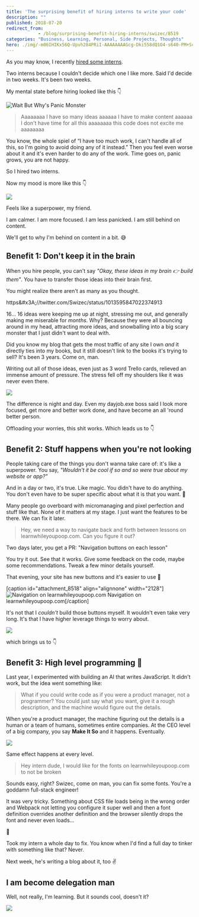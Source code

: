 ```yaml
---
title: 'The surprising benefit of hiring interns to write your code'
description: ""
published: 2018-07-20
redirect_from: 
            - /blog/surprising-benefit-hiring-interns/swizec/8519
categories: "Business, Learning, Personal, Side Projects, Thoughts"
hero: ./img/-m06IHIKx56Q-Upvh284PRiI-AAAAAAAAGcg-Dki558dQ1O4-s640-PM+Scare+2.png
---
```

As you may know, I recently [hired some interns](https://swizec.com/blog/hire-these-interns/swizec/8500).



Two interns because I couldn&#x27;t decide which one I like more. Said I&#x27;d decide in two weeks. It&#x27;s been two weeks.



My mental state before hiring looked like this 👇



![Wait But Why&#x27;s Panic Monster](./img/-m06IHIKx56Q-Upvh284PRiI-AAAAAAAAGcg-Dki558dQ1O4-s640-PM+Scare+2.png)



> Aaaaaaaa I have so many ideas aaaaaa I have to make content aaaaaa I don&#x27;t have time for all this aaaaaaaa this code does not excite me aaaaaaaa



You know, the whole spiel of “I have too much work, I can&#x27;t handle all of this, so I&#x27;m going to avoid doing any of it instead.” Then you feel even worse about it and it&#x27;s even harder to do any of the work. Time goes on, panic grows, you are not happy.



So I hired two interns.



Now my mood is more like this 👇



![](./img/media-26xBENWdka2DSvvag-giphy.gif)



Feels like a superpower, my friend.



I am calmer. I am more focused. I am less panicked. I am still behind on content.



We&#x27;ll get to why I&#x27;m behind on content in a bit. 😅



## Benefit 1: Don&#x27;t keep it in the brain



When you hire people, you can&#x27;t say _&quot;Okay, these ideas in my brain 👉 build them&quot;_. You have to transfer those ideas into their brain first.



You might realize there aren&#x27;t as many as you thought.



https&amp;#x3A;//twitter.com/Swizec/status/1013595847022374913



16… 16 ideas were keeping me up at night, stressing me out, and generally making me miserable for _months_. Why? Because they were all bouncing around in my head, attracting more ideas, and snowballing into a big scary monster that I just didn&#x27;t want to deal with.



Did you know my blog that gets the most traffic of any site I own _and_ it directly ties into my books, but it still doesn&#x27;t link to the books it&#x27;s trying to sell? It&#x27;s been 3 years. Come on, man.



Writing out all of those ideas, even just as 3 word Trello cards, relieved an immense amount of pressure. The stress fell off my shoulders like it was never even there.



![](./img/media-YA6dmVW0gfIw8-giphy.gif)



The difference is night and day. Even my dayjob.exe boss said I look more focused, get more and better work done, and have become an all &#x27;round better person.



Offloading your worries, this shit works. Which leads us to 👇



## Benefit 2: Stuff happens when you&#x27;re not looking



People taking care of the things you don&#x27;t wanna take care of: it&#x27;s like a superpower. You say, _&quot;Wouldn&#x27;t it be cool if so and so were true about my website or app?&quot;_



And in a day or two, it&#x27;s true. Like magic. You didn&#x27;t have to do anything. You don&#x27;t even have to be super specific about what it is that you want. 🤨



Many people go overboard with micromanaging and pixel perfection and stuff like that. None of it matters at my stage. I just want the features to be there. We can fix it later.



> Hey, we need a way to navigate back and forth between lessons on learnwhileyoupoop.com. Can you figure it out?



Two days later, you get a PR: &quot;Navigation buttons on each lesson&quot;



You try it out. See that it works. Give some feedback on the code, maybe some recommendations. Tweak a few minor details yourself.



That evening, your site has new buttons and it&#x27;s easier to use 🎉



\[caption id=&quot;attachment_8518&quot; align=&quot;alignnone&quot; width=&quot;2128&quot;]![Navigation on learnwhileyoupoop.com](./img/blog-wp-content-uploads-2018-07-screenshot.png) Navigation on learnwhileyoupoop.com\[/caption]



It&#x27;s not that I _couldn&#x27;t_ build those buttons myself. It wouldn&#x27;t even take very long. It&#x27;s that I have higher leverage things to worry about.



[![](./img/blog-wp-content-uploads-2018-07-0_gDit71HzP-KJ9JJT-1024x1022.png)](https://medium.com/@swizec/do-more-work-less-993867826355)



  
which brings us to 👇



## Benefit 3: High level programming 🤘



Last year, I experimented with building an AI that writes JavaScript. It didn&#x27;t work, but the idea went something like:



> What if you could write code as if you were a product manager, not a programmer? You could just say what you want, give it a rough description, and the machine would figure out the details.



When you&#x27;re a product manager, the machine figuring out the details is a human or a team of humans, sometimes entire companies. At the CEO level of a big company, you say **Make It So** and it happens. Eventually.



![](./img/media-bKnEnd65zqxfq-giphy.gif)



Same effect happens at every level.



> Hey intern dude, I would like for the fonts on learnwhileyoupoop.com to not be broken



Sounds easy, right? Swizec, come on man, you can fix some fonts. You&#x27;re a goddamn full-stack engineer!



It was very tricky. Something about CSS file loads being in the wrong order and Webpack not letting you configure it super well and then a font definition overrides another definition and the browser silently drops the font and never even loads…



🤯



Took my intern a whole day to fix. You know when I&#x27;d find a full day to tinker with something like that? Never.



Next week, he&#x27;s writing a blog about it, too ✌️



## I am become delegation man



Well, not really, I&#x27;m learning. But it sounds cool, doesn&#x27;t it?



![](./img/media-3oEjHH2CAgweWX4qnS-giphy.gif)